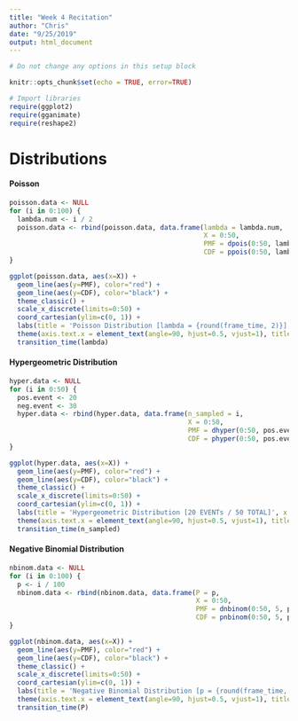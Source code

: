 ```yaml
---
title: "Week 4 Recitation"
author: "Chris"
date: "9/25/2019"
output: html_document
---
```


```r
# Do not change any options in this setup block

knitr::opts_chunk$set(echo = TRUE, error=TRUE)

# Import libraries
require(ggplot2)
require(gganimate)
require(reshape2)
```


# Distributions

#### Poisson

```r

poisson.data <- NULL
for (i in 0:100) {
  lambda.num <- i / 2
  poisson.data <- rbind(poisson.data, data.frame(lambda = lambda.num, 
                                                 X = 0:50, 
                                                 PMF = dpois(0:50, lambda.num), 
                                                 CDF = ppois(0:50, lambda.num)))
}

ggplot(poisson.data, aes(x=X)) +
  geom_line(aes(y=PMF), color="red") +
  geom_line(aes(y=CDF), color="black") +
  theme_classic() +
  scale_x_discrete(limits=0:50) +
  coord_cartesian(ylim=c(0, 1)) +
  labs(title = 'Poisson Distribution [lambda = {round(frame_time, 2)}]', x = 'Number of Occurances of EVENT', y = 'Probability') +
  theme(axis.text.x = element_text(angle=90, hjust=0.5, vjust=1), title = element_text(face='bold', size = 14, hjust=0.5)) +
  transition_time(lambda)
```

#### Hypergeometric Distribution

```r

hyper.data <- NULL
for (i in 0:50) {
  pos.event <- 20
  neg.event <- 30
  hyper.data <- rbind(hyper.data, data.frame(n_sampled = i, 
                                             X = 0:50, 
                                             PMF = dhyper(0:50, pos.event, neg.event, i), 
                                             CDF = phyper(0:50, pos.event, neg.event, i)))
}

ggplot(hyper.data, aes(x=X)) +
  geom_line(aes(y=PMF), color="red") +
  geom_line(aes(y=CDF), color="black") +
  theme_classic() +
  scale_x_discrete(limits=0:50) +
  coord_cartesian(ylim=c(0, 1)) +
  labs(title = 'Hypergeometric Distribution [20 EVENTs / 50 TOTAL]', x = 'Number of Occurances of EVENT In {frame_time} Samples Taken', y = 'Probability') +
  theme(axis.text.x = element_text(angle=90, hjust=0.5, vjust=1), title = element_text(face='bold', size = 14, vjust=0.5, hjust=0.5)) +
  transition_time(n_sampled)
```

#### Negative Binomial Distribution

```r

nbinom.data <- NULL
for (i in 0:100) {
  p <- i / 100
  nbinom.data <- rbind(nbinom.data, data.frame(P = p, 
                                               X = 0:50, 
                                               PMF = dnbinom(0:50, 5, p), 
                                               CDF = pnbinom(0:50, 5, p)))
}

ggplot(nbinom.data, aes(x=X)) +
  geom_line(aes(y=PMF), color="red") +
  geom_line(aes(y=CDF), color="black") +
  theme_classic() +
  scale_x_discrete(limits=0:50) +
  coord_cartesian(ylim=c(0, 1)) +
  labs(title = 'Negative Binomial Distribution [p = {round(frame_time, 2)}]', x = 'Number of Failures Before 5 Successes (Success with probability p)', y = 'Probability') +
  theme(axis.text.x = element_text(angle=90, hjust=0.5, vjust=1), title = element_text(face='bold', size = 14, vjust=0.5, hjust=0.5)) +
  transition_time(P)
```

